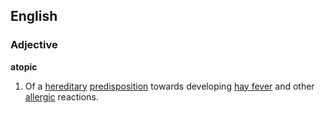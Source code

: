 ==English==
===Adjective===
'''atopic'''
#Of a [[hereditary]] [[predisposition]] towards developing [[hay fever]] and other [[allergic]] reactions.